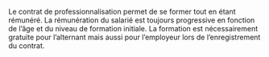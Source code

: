 
Le contrat de professionnalisation permet de se former tout en étant rémunéré. La rémunération du salarié est toujours progressive en fonction de l’âge et du niveau de formation initiale. La formation est nécessairement gratuite pour l’alternant mais aussi pour l’employeur lors de l’enregistrement du contrat.





 

<CustomImage src={img} alt="College Life Students" />